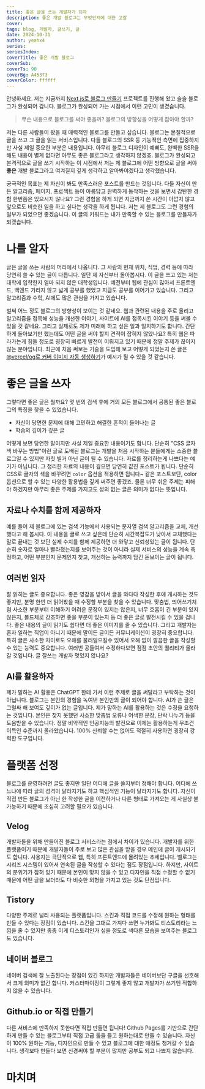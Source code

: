 ```yaml
---
title: 좋은 글을 쓰는 개발자가 되자
description: 좋은 개발 블로그는 무엇인지에 대한 고찰
cover:
tags: blog, 개발자, 글쓰기, 글
date: 2024-10-31
author: yeahx4
series:
seriesIndex:
coverTitle: 좋은 개발 블로그
coverSub:
coverTs: 90
coverBg: A45373
coverColor: ffffff
---
```


안녕하세요. 저는 지금까지 [Next.js로 블로그 만들기](https://post.yeahx4.me/series/make-blog)
프로젝트를 진행해 왔고 슬슬 블로그가 완성되어 갑니다. 블로그가 완성되어 가는 시점에서 이런 고민이
생겼습니다.

> 무슨 내용으로 블로그를 써야 좋을까? 블로그의 방향성을 어떻게 잡아야 할까?

저는 다른 사람들이 봤을 때 매력적인 블로그를 만들고 싶습니다. 블로그는 본질적으로 글을 쓰고 그 글을
읽는 서비스입니다. 다들 블로그의 SSR 등 기능적인 측면에 집중하지만 사실 제일 중요한 부분은 내용입니다.
아무리 블로그 디자인이 예뻐도, 완벽한 SSR을 해도 내용이 별게 없다면 아무도 좋은 블로그라고 생각하지
않겠죠. 블로그가 완성되고 본격적으로 글을 쓰기 시작하는 이 시점에서 저는 제 블로그에 어떤 방향으로
글을 써야 **좋은** 개발 블로그라고 여겨질지 깊게 생각하고 알아봐야겠다고 생각했습니다.

궁극적인 목표는 제 자신이 봐도 만족스러운 포스트를 만드는 것입니다. 다들 자신이 만든 알고리즘,
페이지, 프로젝트 등이 아름답고 완벽하게 동작하는 것을 보면서 감탄한 경험 한번쯤은 있으시지 않나요?
그런 경험을 하게 되면 지금까지 쓴 시간이 아깝지 않고 앞으로도 비슷한 일을 하고 싶다는 생각을 하게
됩니다. 저는 제 블로그도 그런 경험의 일부가 되었으면 좋겠습니다. 이 글의 키워드는 내가 만족할 수
있는 블로그를 만들자가 되겠습니다.

# 나를 알자

글은 글을 쓰는 사람의 머리에서 나옵니다. 그 사람의 현재 위치, 직업, 경력 등에 따라 당연히 쓸 수
있는 글이 다릅니다. 일단 제 자신부터 돌아봅시다. 이 글을 쓰고 있는 저는 대학에 입학한지 얼마 되지
않은 대학생입니다. 예전부터 웹에 관심이 많아서 프론트엔드, 백엔드 가리지 않고 넓게 공부를 했었고
지금도 공부를 이어가고 있습니다. 그리고 알고리즘과 수학, AI에도 많은 관심을 가지고 있습니다.

벌써 어느 정도 블로그의 방향성이 보이는 것 같네요. 웹과 관련된 내용을 주로 올리고 알고리즘을 접목해
성능을 개선한 이야기, 사이트에 AI를 접목시킨 이야기 등을 써볼 수 있을 것 같네요. 그리고 실제로도
제가 미래에 하고 싶은 일과 일치하기도 합니다. 간단하게 돌아보기만 했는데도 어떤 글을 써야 할지
견적이 잡히지 않았나요? 특히 웹은 따라가는게 힘들 정도로 굉장히 빠르게 발전이 이뤄지고 있기 때문에
정말 주제가 끊이지 않는 분야입니다. 최근에 처음 써보는 기술을 도입해 보고 어떻게 되었는지 쓴 글은
[@vercel/og로 커버 이미지 자동 생성하기](https://post.yeahx4.me/posts/make-blog/vercel-og)가
예시가 될 수 있을 것 같습니다.

# 좋은 글을 쓰자

그렇다면 좋은 글은 뭘까요? 몇 번의 검색 후에 거의 모든 블로그에서 공통된 좋은 블로그의 특징을 찾을
수 있었습니다.

- 자신이 당면한 문제에 대해 고민하고 해결한 흔적이 들어나는 글
- 학습의 깊이가 깊은 글

어떻게 보면 당연한 말이지만 사실 제일 중요한 내용이기도 합니다. 단순히 "CSS 글자 색 바꾸는 방법"이런
글로 도배된 블로그는 개발을 처음 시작하는 분들에게는 소중한 블로그일 수 있지만 자칫 별거 아닌 글이
될 수 있습니다. 자료를 정리하는게 나쁘다는 얘기가 아닙니다. 그 정리한 자료의 내용이 깊으면 당연히
값진 포스트가 됩니다. 단순히 CSS로 글자의 색을 바꾸려면 `color` 옵션을 적용하면 됩니다~ 같은
포스트보단, color 옵션으로 할 수 있는 다양한 활용법을 깊게 써주면 좋겠죠. 물론 너무 쉬운 주제는
피해야 하겠지만 아무리 좋은 주제를 가지고도 성의 없는 글은 의미가 없다는 뜻입니다.

## 자료나 수치를 함께 제공하자

예를 들어 제 블로그에 있는 검색 기능에서 사용되는 문자열 검색 알고리즘을 교체, 개선했다고 해 봅시다.
이 내용을 글로 쓰고 싶은데 단순히 시간복잡도가 낮아서 교체했다는 말로 끝내는 것 보단 실제 수치를
함께 제공하면 더 와닿고 신뢰성있는 글이 됩니다. 단순히 숫자로 얼마나 빨라졌는지를 보여주는 것이 아니라
실제 서비스의 성능을 계속 측정하고, 어떤 부분인지 문제인지 찾고, 개선하는 능력까지 담긴 돋보이는
글이 됩니다.

## 여러번 읽자

잘 읽히는 글도 중요합니다. 좋은 영감을 받아서 글을 와다다 작성한 후에 개시하는 것도 좋지만, 분명
한번 더 읽어봤을 때 수정할 부분을 찾을 수 있습니다. 맞춤법, 띄어쓰기처럼 사소한 부분부터
이해하기 어려운 문장이 있지는 않은지, 너무 호흡이 긴 부분이 있지 않은지, 볼드체로 강조하면 좋을
부분이 있는지 등 더 좋은 글로 발전시킬 수 있을 겁니다. 좋은 내용의 글이 읽기도 쉽다면 더 좋은
이미지를 줄 수 있습니다. 그리고 개발자는 혼자 일하는 직업이 아니기 때문에 말이든 글이든
커뮤니케이션이 굉장히 중요합니다. 특히 글은 사소한 차이로도 오해를 불러일으킬수 있어서 오해 없이
깔끔한 글을 작성할 수 있는 능력도 중요합니다. 여러번 공들여서 수정하다보면 점점 초안의 퀄리티가
올라갈 것입니다. 글 잘쓰는 개발자 멋있지 않나요?

## AI를 활용하자

제가 말하는 AI 활용은 ChatGPT 한테 가서 이런 주제로 글을 써달라고 부탁하는 것이 아닙니다.
블로그는 본인의 경험을 녹여낸 본인만의 글이 되어야 합니다. AI가 쓴 글은 그럴싸 해 보여도 깊이가
없는 글입니다. 제가 말하는 AI를 활용하는 것은 수정을 요청하는 것입니다. 본인은 찾지 못했던
사소한 맞춤법 오류나 어색한 문장, 단락 나누기 등을 도움받을 수 있습니다. 정말 비약적인 인공지능의
발전으로 이제는 활용하는게 무조건 이득인 수준까지 올라왔습니다. 100% 신뢰할 수는 없어도 적절히
사용하면 굉장히 강력한 도구입니다.

# 플랫폼 선정

블로그를 운영하려면 글도 좋지만 일단 어디에 글을 쓸지부터 정해야 합니다. 어디에 쓰느냐에 따라 글의
성격이 달라지기도 하고 핵심적인 기능이 달라지기도 합니다. 자신이 직접 만든 블로그가 아닌 한 작성한
글을 이전하거나 다른 형태로 가져오는 게 사실상 불가능하기 때문에 조심히 고려할 필요가 있습니다.

## Velog

개발자들을 위해 만들어진 블로그 서비스라는 점에서 차이가 있습니다. 개발자를 위한 플랫폼이기 때문에
개발자들이 주로 보고 많은 관심을 받을 경우 메인에 글이 개시되기도 합니다. 사용자는 극단적으로
웹, 특히 프론트엔드에 몰려있는 추세입니다. 벨로그는 시리즈 시스템이 있어서 연속된 글을 작성할 수
있다는 점도 장점입니다. 하지만, 사이트의 분위기가 잡혀 있기 때문에 본인이 맞지 않을 수 있고
디자인을 직접 수정할 수 없기 때문에 어떤 글을 보더라도 다 비슷한 외형을 가지고 있는 것도 단점입니다.

## Tistory

다양한 주제로 널리 사용되는 플랫폼입니다. 스킨과 직접 코드를 수정해 원하는 형태를 만들 수 있다는
장점이 있습니다. 스킨을 그대로 가져다 쓰면 누가봐도 티스토리라는 느낌을 줄 수 있지만 종종
이게 티스토리인가 싶을 정도로 색다른 모습을 보여주는 블로그도 있습니다.

## 네이버 블로그

네이버 검색에 잘 노출된다는 장점이 있긴 하지만 개발자들은 네이버보단 구글을 선호해서 크게 의미가
없긴 합니다. 커스터마이징이 그렇게 좋지 않고 개발자가 쓰기엔 적합하지 않을 수 있습니다.

## Github.io or 직접 만들기

다른 서비스에 만족하지 못한다면 직접 만들면 됩니다! Github Pages를 기반으로 간단하게 만들 수
있는 블로그부터 직접 고급 툴을 들고 원하는대로 만들 수 있습니다. 자신이 100% 원하는 기능, 디자인으로
만들 수 있고 블로그에 대한 애정도 챙겨갈 수 있습니다. 생각보다 만들다 보면 신경써야 할 부분이 많지만
공부도 되고 나쁘지 않습니다.

# 마치며

